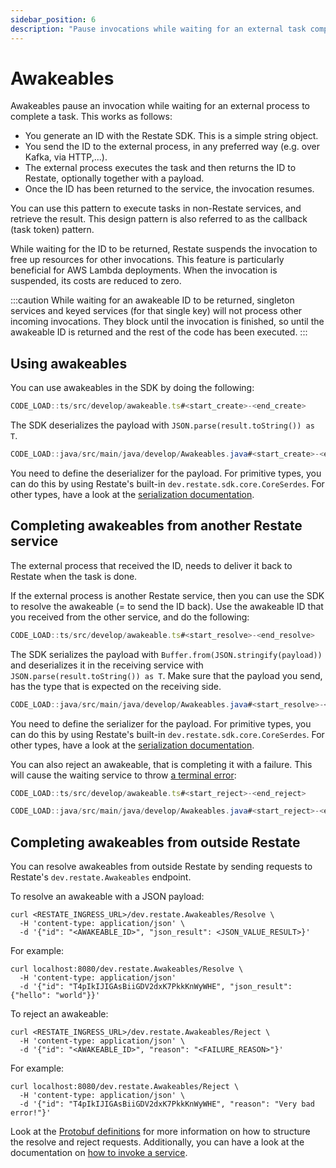 ```yaml
---
sidebar_position: 6
description: "Pause invocations while waiting for an external task completion."
---
```



# Awakeables

Awakeables pause an invocation while waiting for an external process to complete a task. 
This works as follows:
- You generate an ID with the Restate SDK. This is a simple string object.
- You send the ID to the external process, in any preferred way (e.g. over Kafka, via HTTP,...).
- The external process executes the task and then returns the ID to Restate, optionally together with a payload. 
- Once the ID has been returned to the service, the invocation resumes.

You can use this pattern to execute tasks in non-Restate services, and retrieve the result. This design pattern is also referred to as the callback (task token) pattern.

While waiting for the ID to be returned, Restate suspends the invocation to free up resources for other invocations.
This feature is particularly beneficial for AWS Lambda deployments.
When the invocation is suspended, its costs are reduced to zero.

:::caution
While waiting for an awakeable ID to be returned, singleton services and keyed services (for that single key) will not process other incoming invocations.
They block until the invocation is finished, so until the awakeable ID is returned and the rest of the code has been executed. 
:::

## Using awakeables

You can use awakeables in the SDK by doing the following:

<Tabs groupId="sdk" queryString>
<TabItem value="ts" label="TypeScript">

```typescript
CODE_LOAD::ts/src/develop/awakeable.ts#<start_create>-<end_create>
```

The SDK deserializes the payload with `JSON.parse(result.toString()) as T`.

</TabItem>
<TabItem value="java" label="Java">

```java
CODE_LOAD::java/src/main/java/develop/Awakeables.java#<start_create>-<end_create>
```

You need to define the deserializer for the payload.
For primitive types, you can do this by using Restate's built-in `dev.restate.sdk.core.CoreSerdes`.
For other types, have a look at the [serialization documentation](/develop/sdk/serialization).

</TabItem>
</Tabs>



## Completing awakeables from another Restate service

The external process that received the ID, needs to deliver it back to Restate when the task is done.

If the external process is another Restate service, then you can use the SDK to resolve the awakeable (= to send the ID back).
Use the awakeable ID that you received from the other service, and do the following:

<Tabs groupId="sdk" queryString>
<TabItem value="ts" label="TypeScript">

```typescript
CODE_LOAD::ts/src/develop/awakeable.ts#<start_resolve>-<end_resolve>
```

The SDK serializes the payload with `Buffer.from(JSON.stringify(payload))` and deserializes it in the receiving service with `JSON.parse(result.toString()) as T`.
Make sure that the payload you send, has the type that is expected on the receiving side.

</TabItem>
<TabItem value="java" label="Java">

```java
CODE_LOAD::java/src/main/java/develop/Awakeables.java#<start_resolve>-<end_resolve>
```

You need to define the serializer for the payload.
For primitive types, you can do this by using Restate's built-in `dev.restate.sdk.core.CoreSerdes`.
For other types, have a look at the [serialization documentation](/develop/sdk/serialization).

</TabItem>
</Tabs>

You can also reject an awakeable, that is completing it with a failure. This will cause the waiting service to throw [a terminal error](/develop/sdk/error-handling):

<Tabs groupId="sdk" queryString>
<TabItem value="ts" label="TypeScript">

```typescript
CODE_LOAD::ts/src/develop/awakeable.ts#<start_reject>-<end_reject>
```

</TabItem>
<TabItem value="java" label="Java">

```java
CODE_LOAD::java/src/main/java/develop/Awakeables.java#<start_reject>-<end_reject>
```

</TabItem>
</Tabs>


## Completing awakeables from outside Restate

You can resolve awakeables from outside Restate by sending requests to Restate's `dev.restate.Awakeables` endpoint.

To resolve an awakeable with a JSON payload:

```shell
curl <RESTATE_INGRESS_URL>/dev.restate.Awakeables/Resolve \
  -H 'content-type: application/json' \
  -d '{"id": "<AWAKEABLE_ID>", "json_result": <JSON_VALUE_RESULT>}'
```

For example:

```shell
curl localhost:8080/dev.restate.Awakeables/Resolve \
  -H 'content-type: application/json'
  -d '{"id": "T4pIkIJIGAsBiiGDV2dxK7PkkKnWyWHE", "json_result": {"hello": "world"}}'
```

To reject an awakeable:

```shell
curl <RESTATE_INGRESS_URL>/dev.restate.Awakeables/Reject \
  -H 'content-type: application/json' \
  -d '{"id": "<AWAKEABLE_ID>", "reason": "<FAILURE_REASON>"}'
```

For example:

```shell
curl localhost:8080/dev.restate.Awakeables/Reject \
  -H 'content-type: application/json' \
  -d '{"id": "T4pIkIJIGAsBiiGDV2dxK7PkkKnWyWHE", "reason": "Very bad error!"}'
```

Look at the [Protobuf definitions](https://github.com/restatedev/proto/blob/main/dev/restate/services.proto)
for more information on how to structure the resolve and reject requests.
Additionally, you can have a look at the documentation on [how to invoke a service](/operate/invocation).